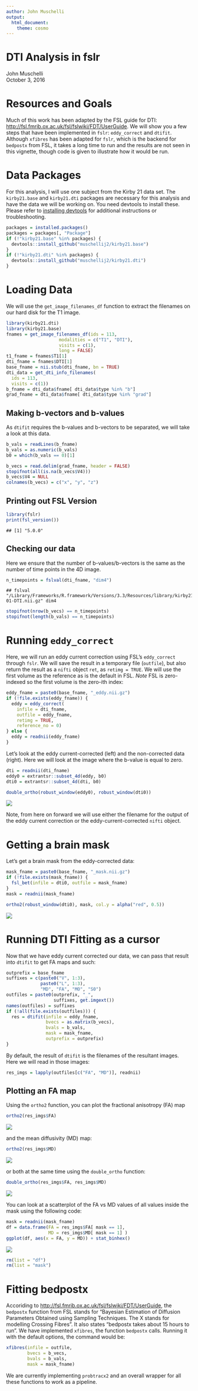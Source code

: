 ```yaml
---
author: John Muschelli
output:
  html_document:
    theme: cosmo
---
```

# DTI Analysis in fslr
John Muschelli  
October 3, 2016  



# Resources and Goals
Much of this work has been adapted by the FSL guide for DTI: [http://fsl.fmrib.ox.ac.uk/fsl/fslwiki/FDT/UserGuide](http://fsl.fmrib.ox.ac.uk/fsl/fslwiki/FDT/UserGuide).  We will show you a few steps that have been implemented in `fslr`: `eddy_correct` and `dtifit`.  Although `xfibres` has been adapted for `fslr`, which is the backend for `bedpostx` from FSL, it takes a long time to run and the results are not seen in this vignette, though code is given to illustrate how it would be run.


# Data Packages

For this analysis, I will use one subject from the Kirby 21 data set.  The `kirby21.base` and `kirby21.dti` packages are necessary for this analysis and have the data we will be working on.  You need devtools to install these.  Please refer to [installing devtools](neuroc-help-installing-devtools) for additional instructions or troubleshooting.



```r
packages = installed.packages()
packages = packages[, "Package"]
if (!"kirby21.base" %in% packages) {
  devtools::install_github("muschellij2/kirby21.base")
}
if (!"kirby21.dti" %in% packages) {
  devtools::install_github("muschellij2/kirby21.dti")
}
```

# Loading Data

We will use the `get_image_filenames_df` function to extract the filenames on our hard disk for the T1 image.  


```r
library(kirby21.dti)
library(kirby21.base)
fnames = get_image_filenames_df(ids = 113, 
                    modalities = c("T1", "DTI"), 
                    visits = c(1),
                    long = FALSE)
t1_fname = fnames$T1[1]
dti_fname = fnames$DTI[1]
base_fname = nii.stub(dti_fname, bn = TRUE)
dti_data = get_dti_info_filenames(
  ids = 113, 
  visits = c(1))
b_fname = dti_data$fname[ dti_data$type %in% "b"]
grad_fname = dti_data$fname[ dti_data$type %in% "grad"]
```



## Making b-vectors and b-values
As `dtifit` requires the b-values and b-vectors to be separated, we will take a look at this data.


```r
b_vals = readLines(b_fname)
b_vals = as.numeric(b_vals)
b0 = which(b_vals == 0)[1]

b_vecs = read.delim(grad_fname, header = FALSE)
stopifnot(all(is.na(b_vecs$V4)))
b_vecs$V4 = NULL
colnames(b_vecs) = c("x", "y", "z")
```

## Printing out FSL Version


```r
library(fslr)
print(fsl_version())
```

```
## [1] "5.0.0"
```

## Checking our data
Here we ensure that the number of b-values/b-vectors is the same as the number of time points in the 4D image.


```r
n_timepoints = fslval(dti_fname, "dim4")
```

```
## fslval "/Library/Frameworks/R.framework/Versions/3.3/Resources/library/kirby21.dti/visit_1/113/113-01-DTI.nii.gz" dim4
```

```r
stopifnot(nrow(b_vecs) == n_timepoints)
stopifnot(length(b_vals) == n_timepoints)
```


# Running `eddy_correct`
Here, we will run an eddy current correction using FSL's `eddy_correct` through `fslr`.  We will save the result in a temporary file (`outfile`), but also return the result as a `nifti` object `ret`, as `retimg = TRUE`.  We will use the first volume as the reference as is the default in FSL.  *Note* FSL is zero-indexed so the first volume is the zero-ith index:


```r
eddy_fname = paste0(base_fname, "_eddy.nii.gz")
if (!file.exists(eddy_fname)) {
  eddy = eddy_correct(
    infile = dti_fname, 
    outfile = eddy_fname, 
    retimg = TRUE, 
    reference_no = 0)
} else {
  eddy = readnii(eddy_fname)
}
```

Let's look at the eddy current-corrected (left) and the non-corrected data (right).  Here we will look at the image where the b-value is equal to zero.  


```r
dti = readnii(dti_fname)
eddy0 = extrantsr::subset_4d(eddy, b0)
dti0 = extrantsr::subset_4d(dti, b0)
```


```r
double_ortho(robust_window(eddy0), robust_window(dti0))
```

![](index_files/figure-html/eddy0_plot-1.png)<!-- -->

Note, from here on forward we will use either the filename for the output of the eddy current correction or the eddy-current-corrected `nifti` object.

# Getting a brain mask

Let's get a brain mask from the eddy-corrected data:


```r
mask_fname = paste0(base_fname, "_mask.nii.gz")
if (!file.exists(mask_fname)) {
  fsl_bet(infile = dti0, outfile = mask_fname)
} 
mask = readnii(mask_fname)
```


```r
ortho2(robust_window(dti0), mask, col.y = alpha("red", 0.5))
```

![](index_files/figure-html/bet_plot-1.png)<!-- -->


# Running DTI Fitting as a cursor

Now that we have eddy current corrected our data, we can pass that result into `dtifit` to get FA maps and such:

```r
outprefix = base_fname
suffixes = c(paste0("V", 1:3),
             paste0("L", 1:3),
             "MD", "FA", "MO", "S0")
outfiles = paste0(outprefix, "_", 
                  suffixes, get.imgext())
names(outfiles) = suffixes
if (!all(file.exists(outfiles))) {
  res = dtifit(infile = eddy_fname, 
               bvecs = as.matrix(b_vecs),
               bvals = b_vals, 
               mask = mask_fname,
               outprefix = outprefix)
}
```

By default, the result of `dtifit` is the filenames of the resultant images.  Here we will read in those images:

```r
res_imgs = lapply(outfiles[c("FA", "MD")], readnii)
```

## Plotting an FA map
Using the `ortho2` function, you can plot the fractional anisotropy (FA) map

```r
ortho2(res_imgs$FA)
```

![](index_files/figure-html/plot_fa-1.png)<!-- -->

and the mean diffusivity (MD) map:

```r
ortho2(res_imgs$MD)
```

![](index_files/figure-html/plot_md-1.png)<!-- -->

or both at the same time using the `double_ortho` function:

```r
double_ortho(res_imgs$FA, res_imgs$MD)
```

![](index_files/figure-html/plot_fa_md-1.png)<!-- -->

You can look at a scatterplot of the FA vs MD values of all values inside the mask using the following code:

```r
mask = readnii(mask_fname)
df = data.frame(FA = res_imgs$FA[ mask == 1], 
                MD = res_imgs$MD[ mask == 1] )
ggplot(df, aes(x = FA, y = MD)) + stat_binhex()
```

![](index_files/figure-html/make_hex-1.png)<!-- -->

```r
rm(list = "df")
rm(list = "mask")
```

# Fitting bedpostx

Accoriding to [http://fsl.fmrib.ox.ac.uk/fsl/fslwiki/FDT/UserGuide](http://fsl.fmrib.ox.ac.uk/fsl/fslwiki/FDT/UserGuide), the `bedpostx` function from FSL stands for "Bayesian Estimation of Diffusion Parameters Obtained using Sampling Techniques. The X stands for modelling Crossing Fibres".  It also states "bedpostx takes about 15 hours to run".  We have implemented `xfibres`, the function `bedpostx` calls.  Running it with the default options, the command would be:


```r
xfibres(infile = outfile, 
        bvecs = b_vecs,
        bvals = b_vals,
        mask = mask_fname)
```
        
We are currently implementing `probtracx2` and an overall wrapper for all these functions to work as a pipeline.
